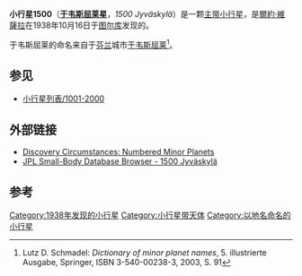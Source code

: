 {{Infobox planet
| width = 25em
| bgcolour = #FFFFC0 
| name = Jyväskylä
| discovery = yes
| discovery_ref =
| discoverer = [[爾約·維薩拉|爾約·維薩拉]]
| discovery_site = [[图尔库|图尔库]]
| discovered = 1938年10月16日
| designations = yes
| mp_name = 1500
| alt_names = 1938 UH
| named_after = [[于韦斯屈莱|于韦斯屈莱]]
| mp_category = [[S-型小行星|S]]
| epoch = [[Julian_day|JD]] 2455800.5 (2011-Aug-27.0)
| eccentricity = 0.1897664
| semimajor  = 2.2424286 AU
| perihelion   = 1.8168910 AU
| inclination = 7.43985°
| asc_node = 19.96180°
| arg_peri = 17.01557°
| mean_anomaly = 247.35271[[角度|°]]
| period = 1226.5249095 [[day|d]] (  3.36 [[Julian_year_(astronomy)|a]])
| aphelion = 2.6679662 [[天文单位|AU]]
| orbit_ref = <ref>[http://ssd.jpl.nasa.gov/sbdb.cgi?sstr=1500 JPL Small-Body Database Browser - 1500 Jyv??skyl??]</ref>
| avg_speed =
| satellites =
| physical_characteristics = yes
| dimensions =
| mass =
| density =
| surface_grav =
| escape_velocity =
| sidereal_day =
| axial_tilt =
| pole_ecliptic_lat =
| pole_ecliptic_lon =
| albedo =
| rotation=
| temperatures=
| temp_name1 =
| mean_temp_1 =
| max_temp_1 =
| temp_name2 =
| max_temp_2 =
| spectral_type =
| abs_magnitude = 13.06
}}
'''小行星1500'''（'''[[于韦斯屈莱|于韦斯屈莱]]星'''，''1500 Jyväskylä''）是一颗[[小行星带|主带小行星]]，是[[爾約·維薩拉|爾約·維薩拉]]在1938年10月16日于[[图尔库|图尔库]]发现的。

于韦斯屈莱的命名来自于[[芬兰|芬兰]]城市[[于韦斯屈莱|于韦斯屈莱]]<ref name="Schmadel2003">Lutz D. Schmadel: ''Dictionary of minor planet names'', 5. illustrierte Ausgabe, Springer, ISBN 3-540-00238-3, 2003, S. 91</ref>。

==参见==
* [[小行星列表/1001-2000|小行星列表/1001-2000]]

== 外部链接 ==
* [http://cfa-www.harvard.edu/iau/lists/NumberedMPs.txt Discovery Circumstances: Numbered Minor Planets] {{Wayback|url=http://cfa-www.harvard.edu/iau/lists/NumberedMPs.txt |date=20080517010638 }}
* [http://ssd.jpl.nasa.gov/sbdb.cgi?sstr=1500 JPL Small-Body Database Browser - 1500 Jyväskylä] {{Wayback|url=http://ssd.jpl.nasa.gov/sbdb.cgi?sstr=1500 |date=20201119013014 }}

== 参考 ==
{{Reflist}}
{{Minor Planet Number|[[小行星1499|1499 Pori]]|[[小行星1501|1501 Baade]]}}

[[Category:1938年发现的小行星|Category:1938年发现的小行星]]
[[Category:小行星带天体|Category:小行星带天体]]
[[Category:以地名命名的小行星|Category:以地名命名的小行星]]

{{Beltasteroid-stub}}